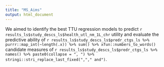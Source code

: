 ```yaml
---
title: "MS_Aims"
output: html_document
---
```


We aimed to identify the best TTU regression models to predict `r results_ls$study_descs_ls$health_utl_nm_1L_chr` utility and evaluate the predictive ability of `r results_ls$study_descs_ls$predr_ctgs_ls %>% purrr::map_int(~length(.x)) %>% sum() %>% xfun::numbers_to_words()` candidate measures of `r results_ls$study_descs_ls$predr_ctgs_ls %>% names() %>% paste0(collapse = ", ") %>% stringi::stri_replace_last_fixed(","," and")`.
